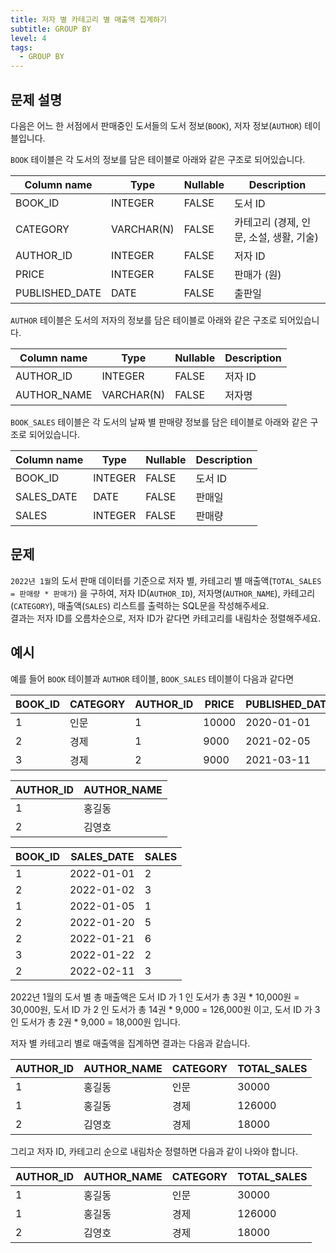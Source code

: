```yaml
---
title: 저자 별 카테고리 별 매출액 집계하기
subtitle: GROUP BY
level: 4
tags:
  - GROUP BY
---
```


## 문제 설명

다음은 어느 한 서점에서 판매중인 도서들의 도서 정보(`BOOK`), 저자 정보(`AUTHOR`) 테이블입니다.

`BOOK` 테이블은 각 도서의 정보를 담은 테이블로 아래와 같은 구조로 되어있습니다.

| Column name    | Type       | Nullable | Description                             |
| -------------- | ---------- | -------- | --------------------------------------- |
| BOOK_ID        | INTEGER    | FALSE    | 도서 ID                                 |
| CATEGORY       | VARCHAR(N) | FALSE    | 카테고리 (경제, 인문, 소설, 생활, 기술) |
| AUTHOR_ID      | INTEGER    | FALSE    | 저자 ID                                 |
| PRICE          | INTEGER    | FALSE    | 판매가 (원)                             |
| PUBLISHED_DATE | DATE       | FALSE    | 출판일                                  |

`AUTHOR` 테이블은 도서의 저자의 정보를 담은 테이블로 아래와 같은 구조로 되어있습니다.

| Column name | Type       | Nullable | Description |
| ----------- | ---------- | -------- | ----------- |
| AUTHOR_ID   | INTEGER    | FALSE    | 저자 ID     |
| AUTHOR_NAME | VARCHAR(N) | FALSE    | 저자명      |

`BOOK_SALES` 테이블은 각 도서의 날짜 별 판매량 정보를 담은 테이블로 아래와 같은 구조로 되어있습니다.

| Column name | Type    | Nullable | Description |
| ----------- | ------- | -------- | ----------- |
| BOOK_ID     | INTEGER | FALSE    | 도서 ID     |
| SALES_DATE  | DATE    | FALSE    | 판매일      |
| SALES       | INTEGER | FALSE    | 판매량      |

## 문제

`2022년 1월`의 도서 판매 데이터를 기준으로 저자 별, 카테고리 별 매출액(`TOTAL_SALES = 판매량 * 판매가`) 을 구하여, 저자 ID(`AUTHOR_ID`), 저자명(`AUTHOR_NAME`), 카테고리(`CATEGORY`), 매출액(`SALES`) 리스트를 출력하는 SQL문을 작성해주세요.\
결과는 저자 ID를 오름차순으로, 저자 ID가 같다면 카테고리를 내림차순 정렬해주세요.

## 예시

예를 들어 `BOOK` 테이블과 `AUTHOR` 테이블, `BOOK_SALES` 테이블이 다음과 같다면

| BOOK_ID | CATEGORY | AUTHOR_ID | PRICE | PUBLISHED_DATE |
| ------- | -------- | --------- | ----- | -------------- |
| 1       | 인문     | 1         | 10000 | 2020-01-01     |
| 2       | 경제     | 1         | 9000  | 2021-02-05     |
| 3       | 경제     | 2         | 9000  | 2021-03-11     |

| AUTHOR_ID | AUTHOR_NAME |
| --------- | ----------- |
| 1         | 홍길동      |
| 2         | 김영호      |

| BOOK_ID | SALES_DATE | SALES |
| ------- | ---------- | ----- |
| 1       | 2022-01-01 | 2     |
| 2       | 2022-01-02 | 3     |
| 1       | 2022-01-05 | 1     |
| 2       | 2022-01-20 | 5     |
| 2       | 2022-01-21 | 6     |
| 3       | 2022-01-22 | 2     |
| 2       | 2022-02-11 | 3     |

2022년 1월의 도서 별 총 매출액은 도서 ID 가 1 인 도서가 총 3권 \* 10,000원 = 30,000원, 도서 ID 가 2 인 도서가 총 14권 \* 9,000 = 126,000원 이고, 도서 ID 가 3 인 도서가 총 2권 \* 9,000 = 18,000원 입니다.

저자 별 카테고리 별로 매출액을 집계하면 결과는 다음과 같습니다.

| AUTHOR_ID | AUTHOR_NAME | CATEGORY | TOTAL_SALES |
| --------- | ----------- | -------- | ----------- |
| 1         | 홍길동      | 인문     | 30000       |
| 1         | 홍길동      | 경제     | 126000      |
| 2         | 김영호      | 경제     | 18000       |

그리고 저자 ID, 카테고리 순으로 내림차순 정렬하면 다음과 같이 나와야 합니다.

| AUTHOR_ID | AUTHOR_NAME | CATEGORY | TOTAL_SALES |
| --------- | ----------- | -------- | ----------- |
| 1         | 홍길동      | 인문     | 30000       |
| 1         | 홍길동      | 경제     | 126000      |
| 2         | 김영호      | 경제     | 18000       |
